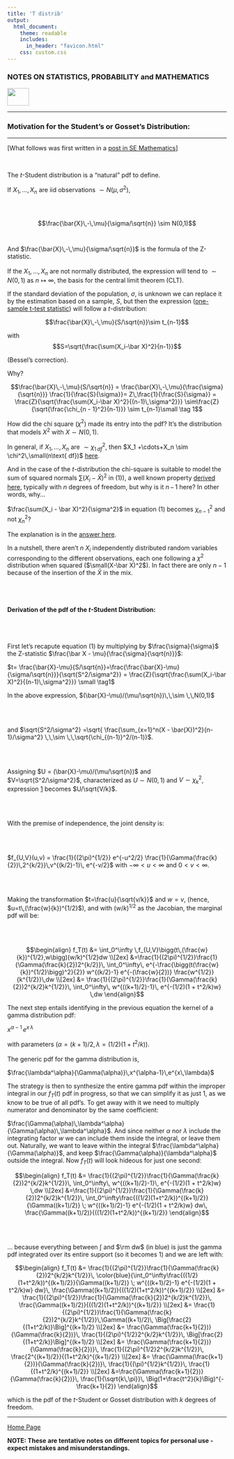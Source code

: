 ```yaml
---
title: 'T distrib'
output: 
  html_document:
    theme: readable
    includes:
      in_header: "favicon.html" 
    css: custom.css
---
```



### **NOTES ON STATISTICS, PROBABILITY and MATHEMATICS**

<a href="http://rinterested.github.io/statistics/index.html">
<img HEIGHT="40" WIDTH="50" src="logo.PNG"></a>

---

### Motivation for the Student's or Gosset's Distribution:

---


[What follows was first written in a [post in SE Mathematics](http://math.stackexchange.com/a/1386078/152225)]

<br>

The $t$-Student distribution is a "natural" $\text{pdf}$ to define. 

If $X_1, \ldots, X_n$ are iid observations $\sim N(\mu,\sigma^2)$, 

<br><br>
$$\frac{\bar{X}\,-\,\mu}{\sigma/\sqrt{n}} \sim N(0,1)$$ 
<br><br>
And  $\frac{\bar{X}\,-\,\mu}{\sigma/\sqrt{n}}$ is the formula of the Z-statistic.
<br><br>
If the $X_1,\ldots,X_n$ are not normally distributed,  the expression will tend to $\sim N(0,1)$ as $n\mapsto\infty$, the basis for the central limit theorem (CLT).

If the standard deviation of the population, $\sigma$, is unknown we can replace it by the estimation based on a sample, $S$, but then the expression ([one-sample t-test statistic][3]) will follow a $t$-distribution:

$$\frac{\bar{X}\,-\,\mu}{S/\sqrt{n}}\sim t_{n-1}$$ 


with $$S=\sqrt{\frac{\sum(X_i-\bar X)^2}{n-1}}$$

(Bessel's correction).

Why?

$$\frac{\bar{X}\,-\,\mu}{S/\sqrt{n}} = \frac{\bar{X}\,-\,\mu}{\frac{\sigma}{\sqrt{n}}} \frac{1}{\frac{S}{\sigma}}= Z\,\frac{1}{\frac{S}{\sigma}} = \frac{Z}{\sqrt{\frac{\sum(X_i-\bar X)^2}{(n-1)\,\sigma^2}}} \sim\frac{Z}{\sqrt{\frac{\chi_{n - 1}^2}{n-1}}} \sim t_{n-1}\small \tag 1$$

How did the chi square ($\chi^2$) made its entry into the $\text{pdf}$? It's the distribution that models $X^2$ with $X\sim N(0,1)$.

In general, if $X_1, \ldots, X_n$ are $\sim \chi^2_{1\,df}$, then  $X_1 +\cdots+X_n \sim \chi^2\,\small(n\text{ df})$ [here][7].

And in the case of the $t$-distribution the chi-square is suitable to model the sum of squared normals $\sum(X_i-\bar X)^2$ in (1)), a well known property [derived here][4], typically with $n$ degrees of freedom, but why is it $n\,-\,1$ here? In other words, why...

$\frac{\sum(X_i - \bar X)^2}{\sigma^2}$ in equation (1) becomes $\chi_{n-1}^2$ and not $\chi_{n}^2$?

The explanation is in the [answer here][5].

In a nutshell, there aren't $n$ $X_i$ independently distributed random variables corresponding to the different observations, each one following a $\chi^2$ distribution when squared ($\small(X-\bar X)^2$). In fact there are only $n-1$ because of the insertion of the $\bar X$ in the mix.

<br><br>

#### Derivation of the $\text{pdf}$ of the $t$-Student Distribution:

<br><br>

First let's recapute equation (1) by multiplying by $\frac{\sigma}{\sigma}$ the Z-statistic $\frac{\bar X - \mu}{\frac{\sigma}{\sqrt{n}}}$:

$t= \frac{\bar{X}-\mu}{S/\sqrt{n}}=\frac{\frac{\bar{X}-\mu}{\sigma/\sqrt{n}}}{\sqrt{S^2/\sigma^2}} = \frac{Z}{\sqrt{\frac{\sum(X_i-\bar X)^2}{(n-1)\,\sigma^2}}} \small \tag1$                          

In the above expression, $(\bar{X}-\mu)/(\mu/\sqrt{n})\,\,\sim \,\,N(0,1)$ 

<br><br>

and $\sqrt{S^2/\sigma^2} =\sqrt{ \frac{\sum_{x=1}^n(X - \bar{X})^2}{n-1}/\sigma^2} \,\,\sim \,\,\sqrt{\chi_{(n-1)}^2/(n-1)}$.

<br><br>

Assigning $U = (\bar{X}-\mu)/(\mu/\sqrt{n})$ and $V=\sqrt{S^2/\sigma^2}$, characterized as $U \sim N(0,1)$ and $V \sim \chi_k^2$, expression [1] becomes $U/\sqrt{V/k}$.

<br><br>

With the premise of independence, the joint density is:

<br><br>

$f_{U,V}(u,v) = \frac{1}{(2\pi)^{1/2}} e^{-u^2/2} \frac{1}{\Gamma(\frac{k}{2})\,2^{k/2}}\,v^{(k/2)-1}\, e^{-v/2}$ with  $-\infty<u<\infty$ and $0<v<\infty$.

<br><br>

Making the transformation $t=\frac{u}{\sqrt{v/k}}$ and $w=v$, (hence, $u=t\,(\frac{w}{k})^{1/2}$), and with $(w/k)^{1/2}$ as the Jacobian, the marginal pdf will be:

<br><br>

$$\begin{align}
f_T(t) &= \int_0^\infty \,f_{U,V}\bigg(t\,(\frac{w}{k})^{1/2},w\bigg)(w/k)^{1/2}dw \\[2ex]
&=\frac{1}{(2\pi)^{1/2}}\frac{1}{\Gamma(\frac{k}{2})2^{k/2}}\,
 \int_0^\infty\,
e^{-\frac{\bigg(t(\frac{w}{k})^{1/2}\bigg)^2}{2}}
w^{(k/2)-1}
e^{-(\frac{w}{2})}
\frac{w^{1/2}}{k^{1/2}}\,dw \\[2ex]
&= \frac{1}{(2\pi)^{1/2}}\frac{1}{\Gamma(\frac{k}{2})2^{k/2}k^{1/2}}\,
\int_0^\infty\,
w^{((k+1)/2)-1}\,
e^{-(1/2)(1 + t^2/k)w}
\,dw 
\end{align}$$

The next step entails identifying in the previous equation the kernel of a gamma distribution pdf:

$x^{\alpha-1}\,e^{x\,\lambda}$

with parameters $(\alpha=(k+1)/2,\,\lambda=(1/2)(1+t^2/k))$.
<br><br>
The generic pdf for the gamma distribution is,


$\frac{\lambda^\alpha}{\Gamma(\alpha)}\,x^{\alpha-1}\,e^{x\,\lambda}$

The strategy is then to synthesize the entire gamma pdf within the improper integral in our $f_T(t)$ pdf in progress, so that we can simplify it as just $1$, as we know to be true of all pdf's. To get away with it we need to multiply numerator and denominator by the same coefficient:


$\frac{\Gamma(\alpha)\,\lambda^\alpha}{\Gamma(\alpha)\,\lambda^\alpha}$. And since neither $\alpha$ nor $\lambda$ include the integrating factor $w$ we can include them inside the integral, or leave them out. Naturally, we want to leave within the integral $\frac{\lambda^\alpha}{\Gamma(\alpha)}$, and keep $\frac{\Gamma(\alpha)}{\lambda^\alpha}$ outside the integral. Now $f_T(t)$ will look hideous for just one second:

$$\begin{align}
f_T(t) &=  \frac{1}{(2\pi)^{1/2}}\frac{1}{\Gamma(\frac{k}{2})2^{k/2}k^{1/2}}\,
\int_0^\infty\,
w^{((k+1)/2)-1}\,
e^{-(1/2)(1 + t^2/k)w}
\,dw \\[2ex]
&=\frac{1}{(2\pi)^{1/2}}\frac{1}{\Gamma(\frac{k}{2})2^{k/2}k^{1/2}}\,
\int_0^\infty\frac{((1/2)(1+t^2/k))^{(k+1)/2}}{\Gamma((k+1)/2)} \; w^{((k+1)/2)-1}
e^{-(1/2)(1 + t^2/k)w}
dw\,
\frac{\Gamma((k+1)/2)}{((1/2)(1+t^2/k))^{(k+1)/2}}
\end{align}$$


<br><br>

... because everything between $\int$ and $\rm dw$ (in blue) is just the gamma $\text{pdf}$ integrated over its entire support (so it becomes $1$) and we are left with:


$$\begin{align}
f_T(t) &= \frac{1}{(2\pi)^{1/2}}\frac{1}{\Gamma(\frac{k}{2})2^{k/2}k^{1/2}}\,
\color{blue}{\int_0^\infty\frac{((1/2)(1+t^2/k))^{(k+1)/2}}{\Gamma((k+1)/2)} \; w^{((k+1)/2)-1}
e^{-(1/2)(1 + t^2/k)w}
dw}\,
\frac{\Gamma((k+1)/2)}{((1/2)(1+t^2/k))^{(k+1)/2}} \\[2ex]
&= \frac{1}{(2\pi)^{1/2}}\frac{1}{\Gamma(\frac{k}{2})2^{k/2}k^{1/2}}\,
\frac{\Gamma((k+1)/2)}{((1/2)(1+t^2/k))^{(k+1)/2}} \\[2ex]
&= \frac{1}{(2\pi)^{1/2}}\frac{1}{\Gamma(\frac{k}{2})2^{k/2}k^{1/2}}\,\Gamma((k+1)/2)\,
\Big[\frac{2}{(1+t^2/k)}\Big]^{(k+1)/2} \\[2ex]
&= \frac{\Gamma(\frac{k+1}{2})}{\Gamma(\frac{k}{2})}\,
\frac{1}{(2\pi)^{1/2}2^{k/2}k^{1/2}}\,
\Big[\frac{2}{(1+t^2/k)}\Big]^{(k+1)/2} \\[2ex]
&= \frac{\Gamma(\frac{k+1}{2})}{\Gamma(\frac{k}{2})}\,
\frac{1}{(2\pi)^{1/2}2^{k/2}k^{1/2}}\,
\frac{2^{(k+1)/2}}{(1+t^2/k)^{(k+1)/2}} \\[2ex]
&= \frac{\Gamma(\frac{k+1}{2})}{\Gamma(\frac{k}{2})}\,
\frac{1}{(\pi)^{1/2}k^{1/2}}\,
\frac{1}{(1+t^2/k)^{(k+1)/2}} \\[2ex]
&=\frac{\Gamma(\frac{k+1}{2})}{\Gamma(\frac{k}{2})}\,
\frac{1}{\sqrt{k\,\pi}}\,
\Big(1+\frac{t^2}{k}\Big)^{-\frac{k+1}{2}}
\end{align}$$


which is the $\text{pdf}$ of the $t$-Student or Gosset distribution with $k$ degrees of freedom.



  [1]: http://math.stackexchange.com/a/480327/152225
  [2]: http://www.jstor.org/stable/2331838
  [3]: https://en.wikipedia.org/wiki/Student%27s_t-test
  [4]: http://math.stackexchange.com/q/1383709/152225
  [5]: http://math.stackexchange.com/a/1384414/152225
  [6]: http://math.stackexchange.com/a/1386078/152225
  [7]: http://rinterested.github.io/statistics/chi_square.html
  
  
---
<a href="http://rinterested.github.io/statistics/index.html">Home Page</a>

**NOTE: These are tentative notes on different topics for personal use - expect mistakes and misunderstandings.**
